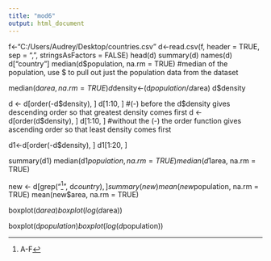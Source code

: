 ```yaml
---
title: "mod6"
output: html_document
---
```


f<-"C:/Users/Audrey/Desktop/countries.csv"
d<-read.csv(f, header = TRUE, sep = ",", stringsAsFactors = FALSE)
head(d)
summary(d)
names(d)
d["country"]
median(d$population, na.rm = TRUE)
#median of the population, use $ to pull out just the population data from the dataset

median(d$area, na.rm = TRUE)
d$density<-(d$population/d$area)
d$density

d <- d[order(-d$density), ]
d[1:10, ]
#(-) before the d$density gives descending order so that greatest density comes first
d <- d[order(d$density), ]
d[1:10, ]
#without the (-) the order function gives ascending order so that least density comes first

d1<-d[order(-d$density), ]
d1[1:20, ]

summary(d1)
median(d1$population, na.rm = TRUE)
median(d1$area, na.rm = TRUE)

new <- d[grep("^[A-F]", d$country), ]
summary(new)
mean(new$population, na.rm = TRUE)
mean(new$area, na.rm = TRUE)

boxplot(d$area)
boxplot(log(d$area))

boxplot(d$population)
boxplot(log(d$population))